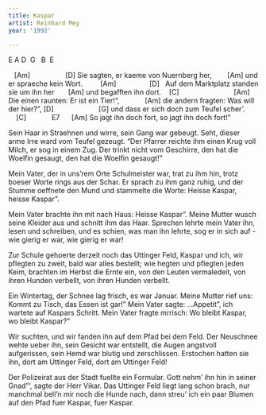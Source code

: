 ```yaml
---
title: Kaspar
artist: Reinhard Mey
year: '1992'

---
```


:::{.song-grid}
 E A D  G   B  E 
:::

   [Am]                  [D]
Sie sagten, er kaeme von Nuernberg her,
       [Am]
und er spraeche kein Wort.
        [Am]                 [D]   
Auf dem Marktplatz standen sie um ihn her
      [Am]
und begafften ihn dort.
   [C]                            [Am]
Die einen raunten: Er ist ein Tier!",  
          [Am] 
die andern fragten: Was will der hier?",
[D]                       [G]
und dass er sich doch zum Teufel scher'.
    [C]             E7      [Am]
So jagt ihn doch fort, so jagt ihn doch fort!"

Sein Haar in Straehnen und wirre,
sein Gang war gebeugt.
Seht, dieser arme Irre
ward vom Teufel gezeugt.
"Der Pfarrer reichte ihm einen Krug
voll Milch, er sog in einem Zug.
Der trinkt nicht vom Geschirre,
den hat die Woelfin gesaugt,
den hat die Woelfin gesaugt!"

Mein Vater, der in uns'rem Orte
Schulmeister war,
trat zu ihm hin, trotz boeser Worte
rings aus der Schar.
Er sprach zu ihm ganz ruhig, und
der Stumme oeffnete den Mund
und stammelte die Worte:
Heisse Kaspar, heisse Kaspar".

Mein Vater brachte ihn mit nach Haus:
Heisse Kaspar".
Meine Mutter wusch seine Kleider aus
und schnitt ihm das Haar.
Sprechen lehrte mein Vater ihn,
lesen und schreiben, und es schien,
was man ihn lehrte, sog er in sich auf -
wie gierig er war, wie gierig er war!

Zur Schule gehoerte derzeit
noch das Uttinger Feld,
Kaspar und ich, wir pflegten zu zweit,
bald war alles bestellt;
wie hegten und pflegten jeden Keim,
brachten im Herbst die Ernte ein,
von den Leuten vermaledeit,
von ihren Hunden verbellt,
von ihren Hunden verbellt.

Ein Wintertag, der Schnee lag frisch,
es war Januar.
Meine Mutter rief uns: Kommt zu Tisch,
das Essen ist gar!"
Mein Vater sagte: ...Appetit",
ich wartete auf Kaspars Schritt.
Mein Vater fragte mrrisch:
Wo bleibt Kaspar, wo bleibt Kaspar?"

Wir suchten, und wir fanden ihn
auf dem Pfad bei dem Feld.
Der Neuschnee wehte ueber ihn,
sein Gesicht war entstellt,
die Augen angstvoll aufgerissen,
sein Hemd war blutig und zerschlissen.
Erstochen hatten sie ihn,
dort am Uttinger Feld, dort am Uttinger Feld!

Der Polizeirat aus der Stadt
fuellte ein Formular.
Gott nehm' ihn hin in seiner Gnad"',
sagte der Herr Vikar.
Das Uttinger Feld liegt lang schon brach,
nur manchmal bell'n mir noch die Hunde nach,
dann streu' ich ein paar Blumen auf den Pfad
fuer Kaspar, fuer Kaspar. 

